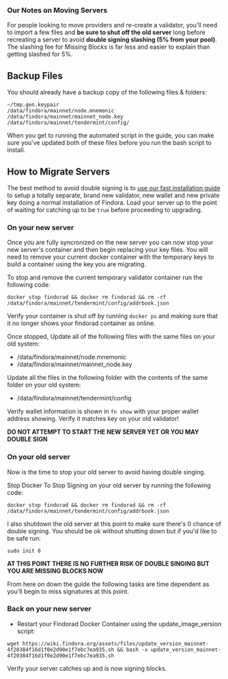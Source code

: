 
### Our Notes on Moving Servers
For people looking to move providers and re-create a validator, you'll need to import a few files and **be sure to shut off the old server** long before recreating a server to avoid **double signing slashing (5% from your pool)**. The slashing fee for Missing Blocks is far less and easier to explain than getting slashed for 5%.

## Backup Files
You should already have a backup copy of the following files & folders:

```text
~/tmp.gen.keypair
/data/findora/mainnet/node.mnemonic
/data/findora/mainnet/mainnet_node.key
/data/findora/mainnet/tendermint/config/
```

When you get to running the automated script in the guide, you can make sure you've updated both of these files before you run the bash script to install.

## How to Migrate Servers
The best method to avoid double signing is to [use our fast installation guide](https://guides.easynode.one/findora/fasteasynode) to setup a totally separate, brand new validator, new wallet and new private key doing a normal installation of Findora. Load your server up to the point of waiting for catching up to be `true` before proceeding to upgrading.  

### On your new server
Once you are fully syncronized on the new server you can now stop your new server's container and then begin replacing your key files. You will need to remove your current docker container with the temporary keys to build a container using the key you are migrating.

To stop and remove the current temporary validator container run the following code:
```text
docker stop findorad && docker rm findorad && rm -rf /data/findora/mainnet/tendermint/config/addrbook.json
```

Verify your container is shut off by running `docker ps` and making sure that it no longer shows your findorad container as online.  

Once stopped, Update all of the following files with the same files on your old system:
- /data/findora/mainnet/node.mnemonic
- /data/findora/mainnet/mainnet_node.key

Update all the files in the following folder with the contents of the same folder on your old system:
- /data/findora/mainnet/tendermint/config

Verify wallet information is shown in `fn show` with your proper wallet address showing. Verify it matches key on your old validator!  

**DO NOT ATTEMPT TO START THE NEW SERVER YET OR YOU MAY DOUBLE SIGN**  

### On your old server
Now is the time to stop your old server to avoid having double singing.

Stop Docker To Stop Signing on your old server by running the following code:
```text
docker stop findorad && docker rm findorad && rm -rf /data/findora/mainnet/tendermint/config/addrbook.json
```

I also shutdown the old server at this point to make sure there's 0 chance of double signing. You should be ok without shutting down but if you'd like to be safe run:
```text
sudo init 0
```

**AT THIS POINT THERE IS NO FURTHER RISK OF DOUBLE SINGING BUT YOU ARE MISSING BLOCKS NOW**  

From here on down the guide the following tasks are time dependent as you'll begin to miss signatures at this point.  

### Back on your new server

- Restart your Findorad Docker Container using the update_image_version script:
```text
wget https://wiki.findora.org/assets/files/update_version_mainnet-4f20384f16d1f0e2d90e1f7ebc7ea935.sh && bash -x update_version_mainnet-4f20384f16d1f0e2d90e1f7ebc7ea935.sh
```  

Verify your server catches up and is now signing blocks.